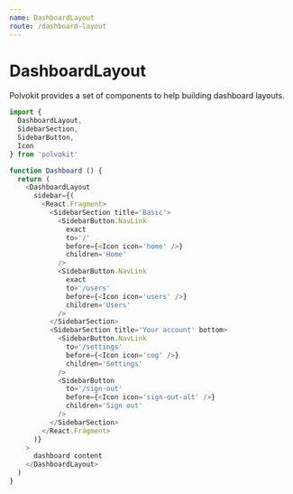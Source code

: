 ```yaml
---
name: DashboardLayout
route: /dashboard-layout
---
```


# DashboardLayout

Polvokit provides a set of components to help building dashboard
layouts.

```js
import {
  DashboardLayout,
  SidebarSection,
  SidebarButton,
  Icon
} from 'polvokit'

function Dashboard () {
  return (
    <DashboardLayout
      sidebar={(
        <React.Fragment>
          <SidebarSection title='Basic'>
            <SidebarButton.NavLink
              exact
              to='/'
              before={<Icon icon='home' />}
              children='Home'
            />
            <SidebarButton.NavLink
              exact
              to='/users'
              before={<Icon icon='users' />}
              children='Users'
            />
          </SidebarSection>
          <SidebarSection title='Your account' bottom>
            <SidebarButton.NavLink
              to='/settings'
              before={<Icon icon='cog' />}
              children='Settings'
            />
            <SidebarButton
              to='/sign-out'
              before={<Icon icon='sign-out-alt' />}
              children='Sign out'
            />
          </SidebarSection>
        </React.Fragment>
      )}
    >
      dashboard content
    </DashboardLayout>
  )
}
```
